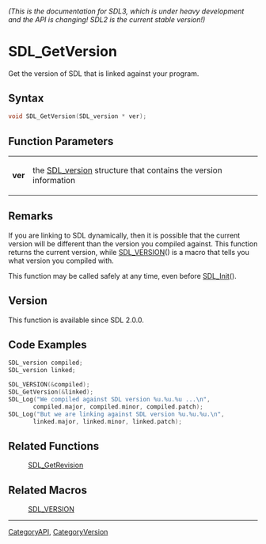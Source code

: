 ====== (This is the documentation for SDL3, which is under heavy development and the API is changing! SDL2 is the current stable version!) ======
= SDL_GetVersion =

Get the version of SDL that is linked against your program.

== Syntax ==

<syntaxhighlight lang='c'>
void SDL_GetVersion(SDL_version * ver);
</syntaxhighlight>

== Function Parameters ==

{|
|'''ver'''
|the [[SDL_version]] structure that contains the version information
|}

== Remarks ==

If you are linking to SDL dynamically, then it is possible that the current
version will be different than the version you compiled against. This
function returns the current version, while [[SDL_VERSION]]() is a macro
that tells you what version you compiled with.

This function may be called safely at any time, even before [[SDL_Init]]().

== Version ==

This function is available since SDL 2.0.0.

== Code Examples ==

<syntaxhighlight lang='c'>
SDL_version compiled;
SDL_version linked;

SDL_VERSION(&compiled);
SDL_GetVersion(&linked);
SDL_Log("We compiled against SDL version %u.%u.%u ...\n",
       compiled.major, compiled.minor, compiled.patch);
SDL_Log("But we are linking against SDL version %u.%u.%u.\n",
       linked.major, linked.minor, linked.patch);
</syntaxhighlight>

== Related Functions ==

:[[SDL_GetRevision]]


== Related Macros ==

:[[SDL_VERSION]]

----
[[CategoryAPI]], [[CategoryVersion]]


